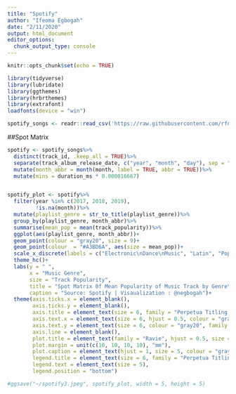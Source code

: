 ```yaml
---
title: "Spotify"
author: "Ifeoma Egbogah"
date: "2/11/2020"
output: html_document
editor_options: 
  chunk_output_type: console
---
```


```r
knitr::opts_chunk$set(echo = TRUE)
```


```r

library(tidyverse)
library(lubridate)
library(ggthemes)
library(hrbrthemes)
library(extrafont)
loadfonts(device = "win")

```


```r

spotify_songs <- readr::read_csv('https://raw.githubusercontent.com/rfordatascience/tidytuesday/master/data/2020/2020-01-21/spotify_songs.csv')

```

##Spot Matrix
```r

spotify <- spotify_songs%>%
  distinct(track_id, .keep_all = TRUE)%>%
  separate(track_album_release_date, c("year", "month", "day"), sep = "-", remove = FALSE, convert = TRUE)%>%
  mutate(month_abbr = month(month, label = TRUE, abbr = TRUE))%>%
  mutate(mins = duration_ms * 0.000016667)


spotify_plot <- spotify%>%
  filter(year %in% c(2017, 2018, 2019),
         !is.na(month))%>%
  mutate(playlist_genre = str_to_title(playlist_genre))%>%
  group_by(playlist_genre, month_abbr)%>%
  summarise(mean_pop = mean(track_popularity))%>%
  ggplot(aes(playlist_genre, month_abbr))+
  geom_point(colour = "gray20", size = 9)+
  geom_point(colour  = "#A3BD6A", aes(size = mean_pop))+
  scale_x_discrete(labels = c("Electronic\nDance\nMusic", "Latin", "Pop", "R&B", "Rap", "Rock"))+
  theme_hc()+
  labs(y = " ",
       x = "Music Genre",
       size = "Track Popularity",
       title = "Spot Matrix 0f Mean Popularity of Music Track by Genre\n(2017 - 2019)",
       caption = "Source: Spotify | Visaualization : @negbogah")+
  theme(axis.ticks.x = element_blank(),
        axis.ticks.y = element_blank(),
        axis.title = element_text(size = 6, family = "Perpetua Titling MT", face = "bold"),
        axis.text.x = element_text(size = 6, hjust = 0.5, colour = "gray20", family = "Poor Richard"),
        axis.text.y = element_text(size = 6, colour = "gray20", family = "Poor Richard"),
        axis.line = element_blank(),
        plot.title = element_text(family = "Ravie", hjust = 0.5, size = 8, colour = "gray20"),
        plot.margin = unit(c(10, 10, 10, 10), "mm"),
        plot.caption = element_text(hjust = 1, size = 5, colour = "gray20", family = "Poor Richard"),
        legend.title = element_text(size = 6, family = "Perpetua Titling MT", face = "bold"),
        legend.text = element_text(size = 5),
        legend.position = "bottom")

#ggsave("~/spotify3.jpeg", spotify_plot, width = 5, height = 5)
```

